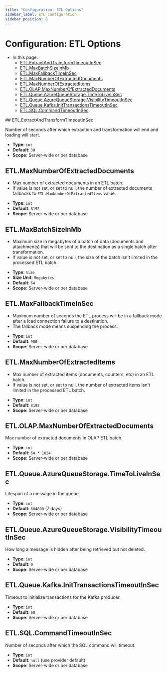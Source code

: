 ```yaml
---
title: "Configuration: ETL Options"
sidebar_label: ETL Configuration
sidebar_position: 8
---
```



# Configuration: ETL Options
<Admonition type="note" title="Note">

* In this page:  
    * [ETL.ExtractAndTransformTimeoutInSec](../../server/configuration/etl-configuration#etl.extractandtransformtimeoutinsec)
    * [ETL.MaxBatchSizeInMb](../../server/configuration/etl-configuration#etl.maxbatchsizeinmb)
    * [ETL.MaxFallbackTimeInSec](../../server/configuration/etl-configuration#etl.maxfallbacktimeinsec)
    * [ETL.MaxNumberOfExtractedDocuments](../../server/configuration/etl-configuration#etl.maxnumberofextracteddocuments)
    * [ETL.MaxNumberOfExtractedItems](../../server/configuration/etl-configuration#etl.maxnumberofextracteditems)
    * [ETL.OLAP.MaxNumberOfExtractedDocuments](../../server/configuration/etl-configuration#etl.olap.maxnumberofextracteddocuments)
    * [ETL.Queue.AzureQueueStorage.TimeToLiveInSec](../../server/configuration/etl-configuration#etl.queue.azurequeuestorage.timetoliveinsec)
    * [ETL.Queue.AzureQueueStorage.VisibilityTimeoutInSec](../../server/configuration/etl-configuration#etl.queue.azurequeuestorage.visibilitytimeoutinsec)
    * [ETL.Queue.Kafka.InitTransactionsTimeoutInSec](../../server/configuration/etl-configuration#etl.queue.kafka.inittransactionstimeoutinsec)
    * [ETL.SQL.CommandTimeoutInSec](../../server/configuration/etl-configuration#etl.sql.commandtimeoutinsec)

</Admonition>
## ETL.ExtractAndTransformTimeoutInSec

Number of seconds after which extraction and transformation will end and loading will start.

- **Type**: `int`
- **Default**: `30`
- **Scope**: Server-wide or per database



## ETL.MaxNumberOfExtractedDocuments

* Max number of extracted documents in an ETL batch.
* If value is not set, or set to null, the number of extracted documents fallbacks to `ETL.MaxNumberOfExtractedItems` value.
- **Type**: `int`
- **Default**: `8192`
- **Scope**: Server-wide or per database



## ETL.MaxBatchSizeInMb

* Maximum size in megabytes of a batch of data (documents and attachments) that will be sent to the destination as a single batch after transformation.
* If value is not set, or set to null, the size of the batch isn't limited in the processed ETL batch.
- **Type**: `Size`
- **Size Unit**: `Megabytes`
- **Default**: `64`
- **Scope**: Server-wide or per database



## ETL.MaxFallbackTimeInSec

* Maximum number of seconds the ETL process will be in a fallback mode after a load connection failure to a destination.
* The fallback mode means suspending the process.
- **Type**: `int`
- **Default**: `900`
- **Scope**: Server-wide or per database



## ETL.MaxNumberOfExtractedItems

* Max number of extracted items (documents, counters, etc) in an ETL batch.
* If value is not set, or set to null, the number of extracted items isn't limited in the processed ETL batch.
- **Type**: `int`
- **Default**: `8192`
- **Scope**: Server-wide or per database



## ETL.OLAP.MaxNumberOfExtractedDocuments

Max number of extracted documents in OLAP ETL batch.

- **Type**: `int`
- **Default**: `64 * 1024`
- **Scope**: Server-wide or per database



## ETL.Queue.AzureQueueStorage.TimeToLiveInSec

Lifespan of a message in the queue.

- **Type**: `int`
- **Default**: `604800` (7 days)
- **Scope**: Server-wide or per database



## ETL.Queue.AzureQueueStorage.VisibilityTimeoutInSec

How long a message is hidden after being retrieved but not deleted.

- **Type**: `int`
- **Default**: `0`
- **Scope**: Server-wide or per database



## ETL.Queue.Kafka.InitTransactionsTimeoutInSec

Timeout to initialize transactions for the Kafka producer.

- **Type**: `int`
- **Default**: `60`
- **Scope**: Server-wide or per database



## ETL.SQL.CommandTimeoutInSec

Number of seconds after which the SQL command will timeout.

- **Type**: `int`
- **Default**: `null` (use provider default)
- **Scope**: Server-wide or per database



